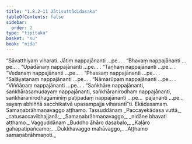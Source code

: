 ```yaml
---
title: "1.8.2–11 Jātisuttādidasaka"
tableOfContents: false
sidebar:
  order: 2
type: "tipitaka"
basket: "su"
book: "nida"
---
```



<DynamicBreadcrumb />

<Division number="72" book="nida" bookNo="12" page="349">

<Paragraph number="554" book="nida">
“Sāvatthiyaṃ viharati. Jātiṃ nappajānanti …pe… .
</Paragraph>

<Paragraph number="555" book="nida">
“Bhavaṃ nappajānanti …pe… .
</Paragraph>

<Paragraph number="556" book="nida">
“Upādānaṃ nappajānanti …pe… .
</Paragraph>

<Paragraph number="557" book="nida">
“Taṇhaṃ nappajānanti …pe… .
</Paragraph>

<Paragraph number="558" book="nida">
“Vedanaṃ nappajānanti …pe… .
</Paragraph>

<Paragraph number="559" book="nida">
“Phassaṃ nappajānanti …pe… .
</Paragraph>

<Paragraph number="560" book="nida">
“Saḷāyatanaṃ nappajānanti …pe… .
</Paragraph>

<Paragraph number="561" book="nida">
“Nāmarūpaṃ nappajānanti …pe… .
</Paragraph>

<Paragraph number="562" book="nida">
“Viññāṇaṃ nappajānanti …pe… .
</Paragraph>

<Paragraph number="563" book="nida">
“Saṅkhāre nappajānanti, saṅkhārasamudayaṃ nappajānanti, saṅkhāranirodhaṃ nappajānanti, saṅkhāranirodhagāminiṃ paṭipadaṃ nappajānanti …pe…  pajānanti …pe…  sayaṃ abhiññā sacchikatvā upasampajja viharantī”ti.

</Paragraph>
</Division>

<Paragraph number="564" type="center" book="nida">
Ekādasamaṃ.



</Paragraph>

<Paragraph number="565" type="center" book="nida">
Samaṇabrāhmaṇavaggo aṭṭhamo.



</Paragraph>

<Paragraph number="566" type="center" book="nida">
Tassuddānaṃ


</Paragraph>

<Paragraph number="567" type="verses" book="nida">
_Paccayekādasa vuttā,_  
_catusaccavibhajjanā;_  
_Samaṇabrāhmaṇavaggo,_  
_nidāne bhavati aṭṭhamo._  


</Paragraph>

<Paragraph number="568" type="center" book="nida">
Vagguddānaṃ


</Paragraph>

<Paragraph number="569" type="verses" book="nida">
_Buddho āhāro dasabalo,_  
_Kaḷāro gahapatipañcamo;_  
_Dukkhavaggo mahāvaggo,_  
_Aṭṭhamo samaṇabrāhmaṇoti._
</Paragraph>